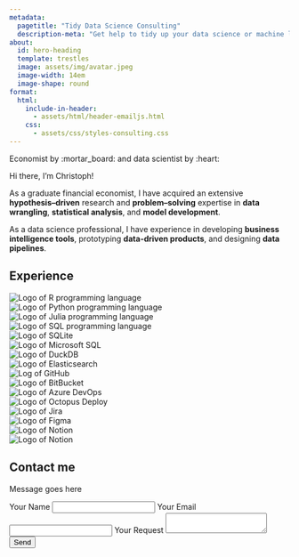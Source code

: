 ```yaml
---
metadata:
  pagetitle: "Tidy Data Science Consulting"
  description-meta: "Get help to tidy up your data science or machine learning projects"
about:
  id: hero-heading
  template: trestles
  image: assets/img/avatar.jpeg
  image-width: 14em
  image-shape: round
format: 
  html:
    include-in-header: 
      - assets/html/header-emailjs.html
    css: 
      - assets/css/styles-consulting.css
---
```


:::{.emphasize}
Economist by :mortar_board: and data scientist by :heart: 
::: 

:::{#hero-heading}
Hi there, I'm Christoph!

As a graduate financial economist, I have acquired an extensive **hypothesis–driven** research and **problem–solving** expertise in **data wrangling**, **statistical analysis**, and **model development**.

As a data science professional, I have experience in developing **business intelligence tools**, prototyping **data-driven products**, and designing **data pipelines**.
:::

## Experience

```{=html}
<div class="grid-container">
  <div class="grid-item"><div class="grid-item-image"><img src="assets/img/skills-r.png" alt="Logo of R programming language"></div></div>
  <div class="grid-item"><div class="grid-item-image"><img src="assets/img/skills-python.png" alt="Logo of Python programming language"></div></div>
  <div class="grid-item"><div class="grid-item-image"><img src="assets/img/skills-julia.png" alt="Logo of Julia programming language"></div></div>
  <div class="grid-item"><div class="grid-item-image"><img src="assets/img/skills-sql.png" alt="Logo of SQL programming language"></div></div>
  
  <div class="grid-item"><div class="grid-item-image"><img src="assets/img/skills-sqlite.png" alt="Logo of SQLite"></div></div>
  <div class="grid-item"><div class="grid-item-image"><img src="assets/img/skills-msql.png" alt="Logo of Microsoft SQL"></div></div>
  <div class="grid-item"><div class="grid-item-image"><img src="assets/img/skills-duckdb.png" alt="Logo of DuckDB"></div></div>
  <div class="grid-item"><div class="grid-item-image"><img src="assets/img/skills-elastic.png" alt="Logo of Elasticsearch"></div></div>
  
  <div class="grid-item"><div class="grid-item-image"><img src="assets/img/skills-github.png" alt="Log of GitHub"></div></div>
  <div class="grid-item"><div class="grid-item-image"><img src="assets/img/skills-bitbucket.png" alt="Logo of BitBucket"></div></div>
  <div class="grid-item"><div class="grid-item-image"><img src="assets/img/skills-azure.png" alt="Logo of Azure DevOps"></div></div>
  <div class="grid-item"><div class="grid-item-image"><img src="assets/img/skills-octopus.png" alt="Logo of Octopus Deploy"></div></div>
  
  <div class="grid-item"><div class="grid-item-image"><img src="assets/img/skills-jira.png" alt="Logo of Jira"></div></div>
  <div class="grid-item"><div class="grid-item-image"><img src="assets/img/skills-figma.png" alt="Logo of Figma"></div></div>
  <div class="grid-item"><div class="grid-item-image"><img src="assets/img/skills-notion.png" alt="Logo of Notion"></div></div>
  <div class="grid-item"><div class="grid-item-image"><img src="assets/img/skills-marketo.png" alt="Logo of Notion"></div></div>
</div>
```

 
## Contact me  

```{=html} 
<div id="form-container">
  <div id="toast">
    <p id="toast-message">Message goes here</p>
  </div>
  <form id="contact-form">
    <input type="hidden" name="contact_number">
    <label>Your Name</label>
    <input type="text" name="user_name">
    <label>Your Email</label>
    <input type="email" name="user_email">
    <label>Your Request</label>
    <textarea name="message"></textarea>
    <input type="submit" value="Send">
  </form>
</div>
``` 

